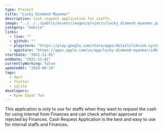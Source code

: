 ---
type: Project
title: "Lucky Diamond Myanmar"
description: Cash request application for staffs.
image: "../../../public/assets/images/projects/lucky_diamond_myanmar.png"
category: "mobile"
links:
  - live: ""
  - github: ""
  - playstore: "https://play.google.com/store/apps/details?id=com.systematic.lucky_diamond"
  - appstore: "https://apps.apple.com/us/app/lucky-diamond-myanmar/id6444782470"
startDate: "2022-11-01"
endDate: "2022-11-01"
currentlyWorking: false
updatedAt: "2024-09-19"
tags:
  - dart
  - flutter
  - sqlite
developers:
  - Kyaw Zayar Tun
---

This application is only to use for staffs when they want to request the cash for using internal from Finances and can check whether approved or rejected by Finances.
Cash Request Application is the best and easy to use for internal staffs and Finances.

